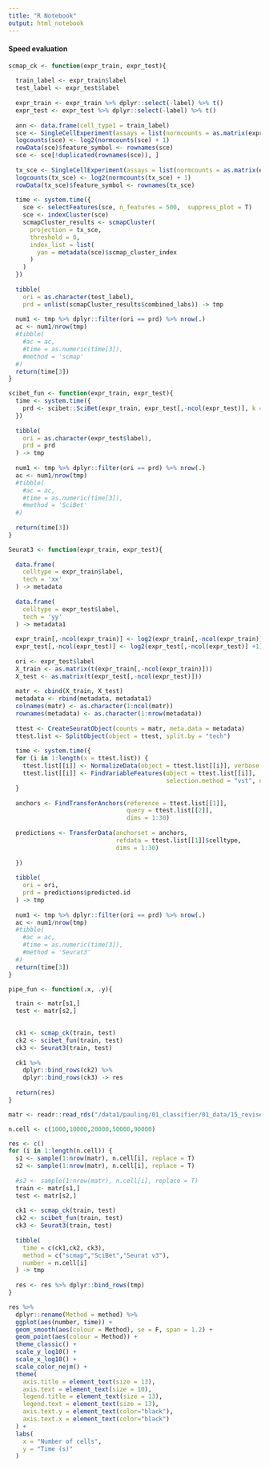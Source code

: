 ```yaml
---
title: "R Notebook"
output: html_notebook
---
```


#### Speed evaluation

```r
scmap_ck <- function(expr_train, expr_test){
  
  train_label <- expr_train$label
  test_label <- expr_test$label
  
  expr_train <- expr_train %>% dplyr::select(-label) %>% t()
  expr_test <- expr_test %>% dplyr::select(-label) %>% t()
  
  ann <- data.frame(cell_type1 = train_label)
  sce <- SingleCellExperiment(assays = list(normcounts = as.matrix(expr_train)), colData = ann)
  logcounts(sce) <- log2(normcounts(sce) + 1)
  rowData(sce)$feature_symbol <- rownames(sce)
  sce <- sce[!duplicated(rownames(sce)), ]
  
  tx_sce <- SingleCellExperiment(assays = list(normcounts = as.matrix(expr_test)))
  logcounts(tx_sce) <- log2(normcounts(tx_sce) + 1)
  rowData(tx_sce)$feature_symbol <- rownames(tx_sce)
  
  time <- system.time({
    sce <- selectFeatures(sce, n_features = 500,  suppress_plot = T)
    sce <- indexCluster(sce)
    scmapCluster_results <- scmapCluster(
      projection = tx_sce, 
      threshold = 0,
      index_list = list(
        yan = metadata(sce)$scmap_cluster_index
      )
    )
  })
  
  tibble(
    ori = as.character(test_label),
    prd = unlist(scmapCluster_results$combined_labs)) -> tmp
  
  num1 <- tmp %>% dplyr::filter(ori == prd) %>% nrow(.)
  ac <- num1/nrow(tmp)
  #tibble(
    #ac = ac,
    #time = as.numeric(time[3]),
    #method = 'scmap'
  #)
  return(time[3])
}

scibet_fun <- function(expr_train, expr_test){
  time <- system.time({  
    prd <- scibet::SciBet(expr_train, expr_test[,-ncol(expr_test)], k = 500)
  })
  
  tibble(
    ori = as.character(expr_test$label),
    prd = prd
  ) -> tmp
  
  num1 <- tmp %>% dplyr::filter(ori == prd) %>% nrow(.)
  ac <- num1/nrow(tmp)
  #tibble(
    #ac = ac,
    #time = as.numeric(time[3]),
    #method = 'SciBet'
  #)
  
  return(time[3])
}

Seurat3 <- function(expr_train, expr_test){
  
  data.frame(
    celltype = expr_train$label,
    tech = 'xx'
  ) -> metadata
  
  data.frame(
    celltype = expr_test$label,
    tech = 'yy'
  ) -> metadata1
  
  expr_train[,-ncol(expr_train)] <- log2(expr_train[,-ncol(expr_train)] +1)
  expr_test[,-ncol(expr_test)] <- log2(expr_test[,-ncol(expr_test)] +1)
  
  ori <- expr_test$label
  X_train <- as.matrix(t(expr_train[,-ncol(expr_train)]))
  X_test <- as.matrix(t(expr_test[,-ncol(expr_test)]))
  
  matr <- cbind(X_train, X_test)
  metadata <- rbind(metadata, metadata1)
  colnames(matr) <- as.character(1:ncol(matr))
  rownames(metadata) <- as.character(1:nrow(metadata))
  
  ttest <- CreateSeuratObject(counts = matr, meta.data = metadata)
  ttest.list <- SplitObject(object = ttest, split.by = "tech")
  
  time <- system.time({
  for (i in 1:length(x = ttest.list)) {
    ttest.list[[i]] <- NormalizeData(object = ttest.list[[i]], verbose = FALSE)
    ttest.list[[i]] <- FindVariableFeatures(object = ttest.list[[i]], 
                                            selection.method = "vst", nfeatures = 2000, verbose = FALSE)
  }
  
  anchors <- FindTransferAnchors(reference = ttest.list[[1]], 
                                 query = ttest.list[[2]], 
                                 dims = 1:30)
  
  predictions <- TransferData(anchorset = anchors,
                              refdata = ttest.list[[1]]$celltype,
                              dims = 1:30)
  
  })
  
  tibble(
    ori = ori,
    prd = predictions$predicted.id
  ) -> tmp
  
  num1 <- tmp %>% dplyr::filter(ori == prd) %>% nrow(.)
  ac <- num1/nrow(tmp)
  #tibble(
    #ac = ac,
    #time = as.numeric(time[3]),
    #method = 'Seurat3'
  #)
  return(time[3])
}

pipe_fun <- function(.x, .y){ 

  train <- matr[s1,]
  test <- matr[s2,]

  
  ck1 <- scmap_ck(train, test)
  ck2 <- scibet_fun(train, test)
  ck3 <- Seurat3(train, test)
  
  ck1 %>%
    dplyr::bind_rows(ck2) %>%
    dplyr::bind_rows(ck3) -> res
  
  return(res)
}
```


```r
matr <- readr::read_rds("/data1/pauling/01_classifier/01_data/15_revise/02.CrossValidationAddData/Immune.rds.gz")

n.cell <- c(1000,10000,20000,50000,90000)

res <- c()
for (i in 1:length(n.cell)) {
  s1 <- sample(1:nrow(matr), n.cell[i], replace = T)
  s2 <- sample(1:nrow(matr), n.cell[i], replace = T)
  
  #s2 <- sample(1:nrow(matr), n.cell[i], replace = T)
  train <- matr[s1,]
  test <- matr[s2,]
  
  ck1 <- scmap_ck(train, test)
  ck2 <- scibet_fun(train, test)
  ck3 <- Seurat3(train, test)
  
  tibble(
    time = c(ck1,ck2, ck3),
    method = c("scmap","SciBet","Seurat v3"),
    number = n.cell[i]
  ) -> tmp
  
  res <- res %>% dplyr::bind_rows(tmp)
}
```

```r
res %>%
  dplyr::rename(Method = method) %>%
  ggplot(aes(number, time)) +
  geom_smooth(aes(colour = Method), se = F, span = 1.2) +
  geom_point(aes(colour = Method)) +
  theme_classic() +
  scale_y_log10() +
  scale_x_log10() +
  scale_color_nejm() +
  theme(
    axis.title = element_text(size = 13),
    axis.text = element_text(size = 10),
    legend.title = element_text(size = 13),
    legend.text = element_text(size = 13),
    axis.text.y = element_text(color="black"),
    axis.text.x = element_text(color="black")
  ) +
  labs(
    x = "Number of cells",
    y = "Time (s)"
  )
```

